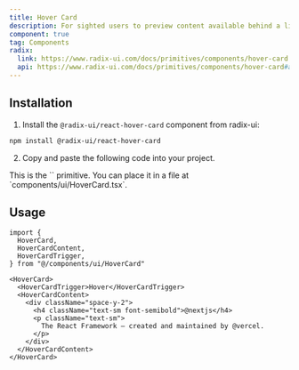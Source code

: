 ```yaml
---
title: Hover Card
description: For sighted users to preview content available behind a link.
component: true
tag: Components
radix:
  link: https://www.radix-ui.com/docs/primitives/components/hover-card
  api: https://www.radix-ui.com/docs/primitives/components/hover-card#api-reference
---
```


<ComponentExample src="src/components/examples/HoverCardDemo.tsx">
  <HoverCardDemo />
</ComponentExample>

## Installation

1. Install the `@radix-ui/react-hover-card` component from radix-ui:

```bash
npm install @radix-ui/react-hover-card
```

2. Copy and paste the following code into your project.

<ComponentSource src="src/components/ui/HoverCard.tsx" />

<Alert variant="outline">
  This is the `<HoverCard />` primitive. You can place it in a file at
  `components/ui/HoverCard.tsx`.
</Alert>

## Usage

```tsx
import {
  HoverCard,
  HoverCardContent,
  HoverCardTrigger,
} from "@/components/ui/HoverCard"
```

```tsx
<HoverCard>
  <HoverCardTrigger>Hover</HoverCardTrigger>
  <HoverCardContent>
    <div className="space-y-2">
      <h4 className="text-sm font-semibold">@nextjs</h4>
      <p className="text-sm">
        The React Framework – created and maintained by @vercel.
      </p>
    </div>
  </HoverCardContent>
</HoverCard>
```
